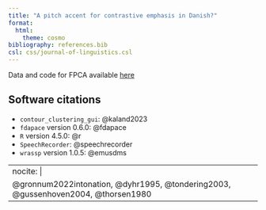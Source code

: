 ```yaml
---
title: "A pitch accent for contrastive emphasis in Danish?"
format:
  html:
    theme: cosmo
bibliography: references.bib
csl: css/journal-of-linguistics.csl
---
```


Data and code for FPCA available [here](https://github.com/rpuggaardrode/tai){target='_blank'}

## Software citations

* `contour_clustering_gui`: @kaland2023
* `fdapace` version 0.6.0: @fdapace
* `R` version 4.5.0: @r
* `SpeechRecorder`: @speechrecorder
* `wrassp` version 1.0.5: @emusdms

---
nocite: |
  @gronnum2022intonation, @dyhr1995, @tondering2003, @gussenhoven2004, @thorsen1980
---
